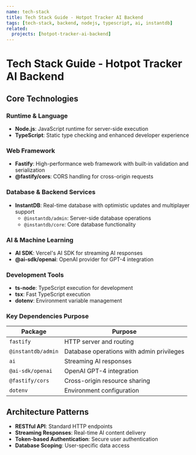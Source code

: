 ```yaml
---
name: tech-stack
title: Tech Stack Guide - Hotpot Tracker AI Backend
tags: [tech-stack, backend, nodejs, typescript, ai, instantdb]
related:
  projects: [hotpot-tracker-ai-backend]
---
```


# Tech Stack Guide - Hotpot Tracker AI Backend

## Core Technologies

### Runtime & Language

- **Node.js**: JavaScript runtime for server-side execution
- **TypeScript**: Static type checking and enhanced developer experience

### Web Framework

- **Fastify**: High-performance web framework with built-in validation and serialization
- **@fastify/cors**: CORS handling for cross-origin requests

### Database & Backend Services

- **InstantDB**: Real-time database with optimistic updates and multiplayer support
  - `@instantdb/admin`: Server-side database operations
  - `@instantdb/core`: Core database functionality

### AI & Machine Learning

- **AI SDK**: Vercel's AI SDK for streaming AI responses
- **@ai-sdk/openai**: OpenAI provider for GPT-4 integration

### Development Tools

- **ts-node**: TypeScript execution for development
- **tsx**: Fast TypeScript execution
- **dotenv**: Environment variable management

### Key Dependencies Purpose

| Package | Purpose |
|---------|---------|
| `fastify` | HTTP server and routing |
| `@instantdb/admin` | Database operations with admin privileges |
| `ai` | Streaming AI responses |
| `@ai-sdk/openai` | OpenAI GPT-4 integration |
| `@fastify/cors` | Cross-origin resource sharing |
| `dotenv` | Environment configuration |

## Architecture Patterns

- **RESTful API**: Standard HTTP endpoints
- **Streaming Responses**: Real-time AI content delivery
- **Token-based Authentication**: Secure user authentication
- **Database Scoping**: User-specific data access